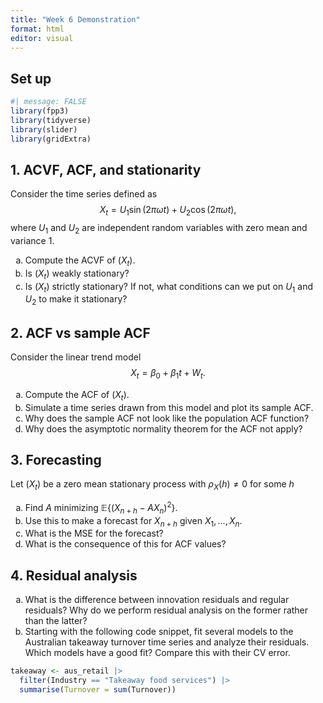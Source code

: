 ```yaml
---
title: "Week 6 Demonstration"
format: html
editor: visual
---
```


## Set up

```r
#| message: FALSE
library(fpp3)
library(tidyverse)
library(slider)
library(gridExtra)
```

## 1. ACVF, ACF, and stationarity

Consider the time series defined as $$
X_t = U_1 \sin(2\pi \omega t) + U_2\cos(2\pi\omega t),
$$ where $U_1$ and $U_2$ are independent random variables with zero mean and variance 1.

a.  Compute the ACVF of $(X_t)$.
b.  Is $(X_t)$ weakly stationary?
c.  Is $(X_t)$ strictly stationary? If not, what conditions can we put on $U_1$ and $U_2$ to make it stationary?

## 2. ACF vs sample ACF

Consider the linear trend model $$
X_t = \beta_0 + \beta_1 t + W_t.
$$

a.  Compute the ACF of $(X_t)$.
b.  Simulate a time series drawn from this model and plot its sample ACF.
c.  Why does the sample ACF not look like the population ACF function?
d.  Why does the asymptotic normality theorem for the ACF not apply?

## 3. Forecasting

Let $(X_t)$ be a zero mean stationary process with $\rho_X(h) \neq 0$ for some $h$

a.  Find $A$ minimizing $\mathbb{E}\lbrace (X_{n+h} - A X_n)^2 \rbrace$.
b.  Use this to make a forecast for $X_{n+h}$ given $X_1,\ldots,X_n$.
c.  What is the MSE for the forecast?
d.  What is the consequence of this for ACF values?

## 4. Residual analysis

a.  What is the difference between innovation residuals and regular residuals? Why do we perform residual analysis on the former rather than the latter?
b.  Starting with the following code snippet, fit several models to the Australian takeaway turnover time series and analyze their residuals. Which models have a good fit? Compare this with their CV error.

```r
takeaway <- aus_retail |>
  filter(Industry == "Takeaway food services") |>
  summarise(Turnover = sum(Turnover))
```
